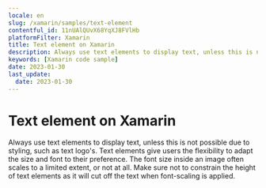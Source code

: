 ```yaml
---
locale: en
slug: /xamarin/samples/text-element
contentful_id: 11nUAlQUvX68YqXJ8FVlHb
platformFilter: Xamarin
title: Text element on Xamarin
description: Always use text elements to display text, unless this is not possible due to styling, such as text logo's.
keywords: [Xamarin code sample]
date: 2023-01-30
last_update:
  date: 2023-01-30
---
```


# Text element on Xamarin

Always use text elements to display text, unless this is not possible due to styling, such as text logo's. Text elements give users the flexibility to adapt the size and font to their preference. The font size inside an image often scales to a limited extent, or not at all. Make sure not to constrain the height of text elements as it will cut off the text when font-scaling is applied.

<CodeSample id="text-element" locale="en" platform="xamarin"/>

